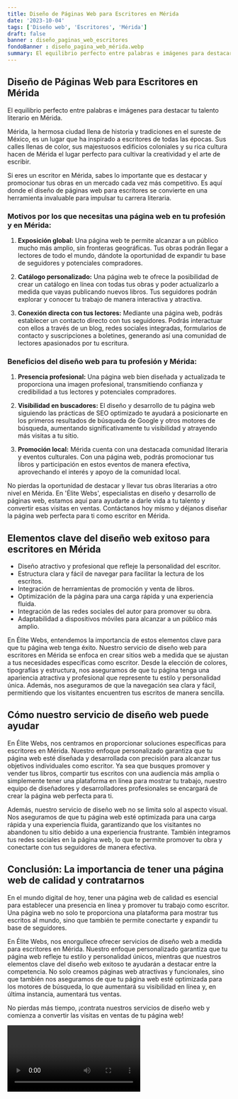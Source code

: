 ```yaml
---
title: Diseño de Páginas Web para Escritores en Mérida
date: '2023-10-04'
tags: ['Diseño web', 'Escritores', 'Mérida']
draft: false
banner : diseño_paginas_web_escritores
fondoBanner : diseño_pagina_web_mérida.webp
summary: El equilibrio perfecto entre palabras e imágenes para destacar tu talento literario en Mérida.
---
```


## Diseño de Páginas Web para Escritores en Mérida

El equilibrio perfecto entre palabras e imágenes para destacar tu talento literario en Mérida.

Mérida, la hermosa ciudad llena de historia y tradiciones en el sureste de México, es un lugar que ha inspirado a escritores de todas las épocas. Sus calles llenas de color, sus majestuosos edificios coloniales y su rica cultura hacen de Mérida el lugar perfecto para cultivar la creatividad y el arte de escribir.

Si eres un escritor en Mérida, sabes lo importante que es destacar y promocionar tus obras en un mercado cada vez más competitivo. Es aquí donde el diseño de páginas web para escritores se convierte en una herramienta invaluable para impulsar tu carrera literaria.

### Motivos por los que necesitas una página web en tu profesión y en Mérida:

1. **Exposición global:** Una página web te permite alcanzar a un público mucho más amplio, sin fronteras geográficas. Tus obras podrán llegar a lectores de todo el mundo, dándote la oportunidad de expandir tu base de seguidores y potenciales compradores.

2. **Catálogo personalizado:** Una página web te ofrece la posibilidad de crear un catálogo en línea con todas tus obras y poder actualizarlo a medida que vayas publicando nuevos libros. Tus seguidores podrán explorar y conocer tu trabajo de manera interactiva y atractiva.

3. **Conexión directa con tus lectores:** Mediante una página web, podrás establecer un contacto directo con tus seguidores. Podrás interactuar con ellos a través de un blog, redes sociales integradas, formularios de contacto y suscripciones a boletines, generando así una comunidad de lectores apasionados por tu escritura.

### Beneficios del diseño web para tu profesión y Mérida:

1. **Presencia profesional:** Una página web bien diseñada y actualizada te proporciona una imagen profesional, transmitiendo confianza y credibilidad a tus lectores y potenciales compradores.

2. **Visibilidad en buscadores:** El diseño y desarrollo de tu página web siguiendo las prácticas de SEO optimizado te ayudará a posicionarte en los primeros resultados de búsqueda de Google y otros motores de búsqueda, aumentando significativamente tu visibilidad y atrayendo más visitas a tu sitio.

3. **Promoción local:** Mérida cuenta con una destacada comunidad literaria y eventos culturales. Con una página web, podrás promocionar tus libros y participación en estos eventos de manera efectiva, aprovechando el interés y apoyo de la comunidad local.

No pierdas la oportunidad de destacar y llevar tus obras literarias a otro nivel en Mérida. En 'Élite Webs', especialistas en diseño y desarrollo de páginas web, estamos aquí para ayudarte a darle vida a tu talento y convertir esas visitas en ventas. Contáctanos hoy mismo y déjanos diseñar la página web perfecta para ti como escritor en Mérida.

<GifSeo />

<Cta />

## Elementos clave del diseño web exitoso para escritores en Mérida

- Diseño atractivo y profesional que refleje la personalidad del escritor.
- Estructura clara y fácil de navegar para facilitar la lectura de los escritos.
- Integración de herramientas de promoción y venta de libros.
- Optimización de la página para una carga rápida y una experiencia fluida.
- Integración de las redes sociales del autor para promover su obra.
- Adaptabilidad a dispositivos móviles para alcanzar a un público más amplio.

En Élite Webs, entendemos la importancia de estos elementos clave para que tu página web tenga éxito. Nuestro servicio de diseño web para escritores en Mérida se enfoca en crear sitios web a medida que se ajustan a tus necesidades específicas como escritor. Desde la elección de colores, tipografías y estructura, nos aseguramos de que tu página tenga una apariencia atractiva y profesional que represente tu estilo y personalidad única. Además, nos aseguramos de que la navegación sea clara y fácil, permitiendo que los visitantes encuentren tus escritos de manera sencilla.

## Cómo nuestro servicio de diseño web puede ayudar

En Élite Webs, nos centramos en proporcionar soluciones específicas para escritores en Mérida. Nuestro enfoque personalizado garantiza que tu página web esté diseñada y desarrollada con precisión para alcanzar tus objetivos individuales como escritor. Ya sea que busques promover y vender tus libros, compartir tus escritos con una audiencia más amplia o simplemente tener una plataforma en línea para mostrar tu trabajo, nuestro equipo de diseñadores y desarrolladores profesionales se encargará de crear la página web perfecta para ti.

Además, nuestro servicio de diseño web no se limita solo al aspecto visual. Nos aseguramos de que tu página web esté optimizada para una carga rápida y una experiencia fluida, garantizando que los visitantes no abandonen tu sitio debido a una experiencia frustrante. También integramos tus redes sociales en la página web, lo que te permite promover tu obra y conectarte con tus seguidores de manera efectiva.

## Conclusión: La importancia de tener una página web de calidad y contratarnos

En el mundo digital de hoy, tener una página web de calidad es esencial para establecer una presencia en línea y promover tu trabajo como escritor. Una página web no solo te proporciona una plataforma para mostrar tus escritos al mundo, sino que también te permite conectarte y expandir tu base de seguidores.

En Élite Webs, nos enorgullece ofrecer servicios de diseño web a medida para escritores en Mérida. Nuestro enfoque personalizado garantiza que tu página web refleje tu estilo y personalidad únicos, mientras que nuestros elementos clave del diseño web exitoso te ayudarán a destacar entre la competencia. No solo creamos páginas web atractivas y funcionales, sino que también nos aseguramos de que tu página web esté optimizada para los motores de búsqueda, lo que aumentará su visibilidad en línea y, en última instancia, aumentará tus ventas.

No pierdas más tiempo, ¡contrata nuestros servicios de diseño web y comienza a convertir las visitas en ventas de tu página web!

<Video />

<CtaBot job='Escritores' city='Mérida'/>

<Gmaps query='Mérida+españa+maps' />